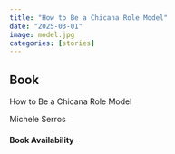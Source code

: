 ```yaml
---
title: "How to Be a Chicana Role Model"
date: "2025-03-01"
image: model.jpg
categories: [stories]
---
```


::: {.callout-tip icon="false"}
## Book

How to Be a Chicana Role Model

Michele Serros

#### Book Availability
:::